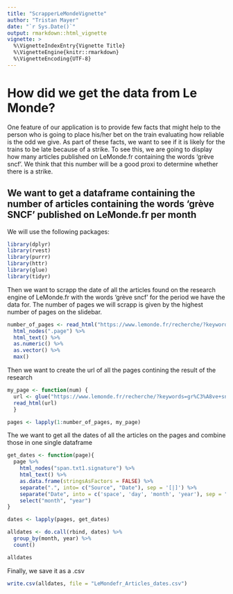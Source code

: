 ```yaml
---
title: "ScrapperLeMondeVignette"
author: "Tristan Mayer"
date: "`r Sys.Date()`"
output: rmarkdown::html_vignette
vignette: >
  %\VignetteIndexEntry{Vignette Title}
  %\VignetteEngine{knitr::rmarkdown}
  %\VignetteEncoding{UTF-8}
---
```


# How did we get the data from Le Monde?
One feature of our application is to provide few facts that might help to the person who is going to place his/her bet on the train evaluating how reliable is the odd we give.
As part of these facts, we want to see if it is likely for the trains to be late because of a strike.
To see this, we are going to display how many articles published on LeMonde.fr containing the words 'grève sncf'.
We think that this number will be a good proxi to determine whether there is a strike.


## We want to get a dataframe containing the number of articles containing the words 'grève SNCF' published on LeMonde.fr per month
 
We will use the following packages:
```r
library(dplyr)
library(rvest)
library(purrr)
library(httr)
library(glue)
library(tidyr)
```

Then we want to scrapp the date of all the articles found on the research engine of LeMonde.fr with the words 'grève sncf' for the period we have the data for.
The number of pages we will scrapp is given by the highest number of pages on the slidebar.
```r
number_of_pages <- read_html("https://www.lemonde.fr/recherche/?keywords=gr%C3%A8ve+sncf&page_num=1&operator=or&exclude_keywords=&qt=recherche_texte_titre&author=&period=custom_date&start_day=01&start_month=01&start_year=2015&end_day=04&end_month=12&end_year=2018&sort=desc") %>%
  html_nodes(".page") %>% 
  html_text() %>% 
  as.numeric() %>% 
  as.vector() %>% 
  max()
```

Then we want to create the url of all the pages contining the result of the research
```r
my_page <- function(num) {
  url <- glue("https://www.lemonde.fr/recherche/?keywords=gr%C3%A8ve+sncf&page_num={num}&operator=or&exclude_keywords=&qt=recherche_texte_titre&author=&period=custom_date&start_day=01&start_month=01&start_year=2015&end_day=04&end_month=12&end_year=2018&sort=desc")
  read_html(url)
  }

pages <- lapply(1:number_of_pages, my_page)
```

The we want to get all the dates of all the articles on the pages and combine those in one single dataframe 
```r
get_dates <- function(page){
  page %>%
    html_nodes("span.txt1.signature") %>% 
    html_text() %>% 
    as.data.frame(stringsAsFactors = FALSE) %>% 
    separate(".", into= c("Source", "Date"), sep = '[|]') %>% 
    separate("Date", into = c('space', 'day', 'month', 'year'), sep = " ") %>% 
    select("month", "year")
}

dates <- lapply(pages, get_dates)

alldates <- do.call(rbind, dates) %>%
  group_by(month, year) %>% 
  count()

alldates

```

Finally, we save it as a .csv
```r

write.csv(alldates, file = "LeMondefr_Articles_dates.csv")

```
